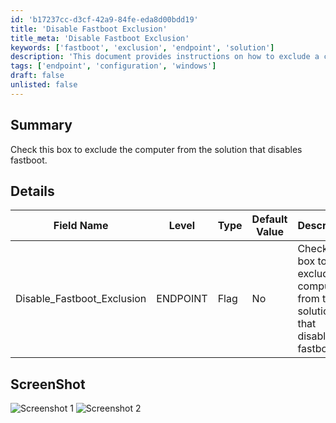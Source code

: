 ```yaml
---
id: 'b17237cc-d3cf-42a9-84fe-eda8d00bdd19'
title: 'Disable Fastboot Exclusion'
title_meta: 'Disable Fastboot Exclusion'
keywords: ['fastboot', 'exclusion', 'endpoint', 'solution']
description: 'This document provides instructions on how to exclude a computer from the solution that disables fastboot. It includes details about the relevant field, its properties, and screenshots for better understanding.'
tags: ['endpoint', 'configuration', 'windows']
draft: false
unlisted: false
---
```

## Summary

Check this box to exclude the computer from the solution that disables fastboot.

## Details

| Field Name                     | Level    | Type  | Default Value | Description                                                                | Editable |
|--------------------------------|----------|-------|---------------|----------------------------------------------------------------------------|----------|
| Disable_Fastboot_Exclusion     | ENDPOINT | Flag  | No            | Check this box to exclude the computer from the solution that disables fastboot. | Yes      |

## ScreenShot

![Screenshot 1](../../../static/img/Endpoint---Disable_Fastboot_Exclusion/image_1.png)
![Screenshot 2](../../../static/img/Endpoint---Disable_Fastboot_Exclusion/image_2.png)












